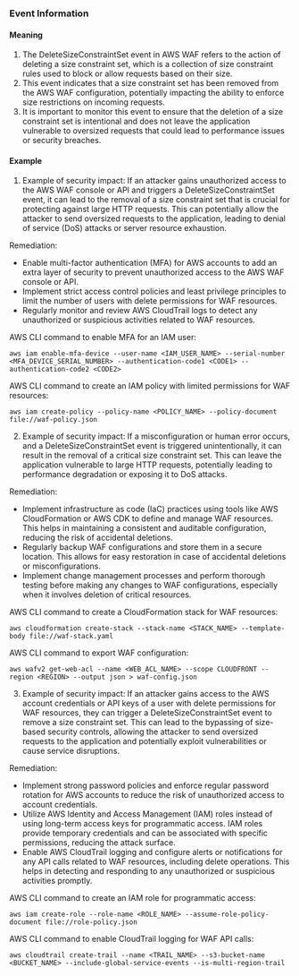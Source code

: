 
### Event Information

#### Meaning

1. The DeleteSizeConstraintSet event in AWS WAF refers to the action of deleting a size constraint set, which is a collection of size constraint rules used to block or allow requests based on their size.
2. This event indicates that a size constraint set has been removed from the AWS WAF configuration, potentially impacting the ability to enforce size restrictions on incoming requests.
3. It is important to monitor this event to ensure that the deletion of a size constraint set is intentional and does not leave the application vulnerable to oversized requests that could lead to performance issues or security breaches.

#### Example

1. Example of security impact: If an attacker gains unauthorized access to the AWS WAF console or API and triggers a DeleteSizeConstraintSet event, it can lead to the removal of a size constraint set that is crucial for protecting against large HTTP requests. This can potentially allow the attacker to send oversized requests to the application, leading to denial of service (DoS) attacks or server resource exhaustion.

Remediation:
- Enable multi-factor authentication (MFA) for AWS accounts to add an extra layer of security to prevent unauthorized access to the AWS WAF console or API.
- Implement strict access control policies and least privilege principles to limit the number of users with delete permissions for WAF resources.
- Regularly monitor and review AWS CloudTrail logs to detect any unauthorized or suspicious activities related to WAF resources.

AWS CLI command to enable MFA for an IAM user:
```
aws iam enable-mfa-device --user-name <IAM_USER_NAME> --serial-number <MFA_DEVICE_SERIAL_NUMBER> --authentication-code1 <CODE1> --authentication-code2 <CODE2>
```

AWS CLI command to create an IAM policy with limited permissions for WAF resources:
```
aws iam create-policy --policy-name <POLICY_NAME> --policy-document file://waf-policy.json
```

2. Example of security impact: If a misconfiguration or human error occurs, and a DeleteSizeConstraintSet event is triggered unintentionally, it can result in the removal of a critical size constraint set. This can leave the application vulnerable to large HTTP requests, potentially leading to performance degradation or exposing it to DoS attacks.

Remediation:
- Implement infrastructure as code (IaC) practices using tools like AWS CloudFormation or AWS CDK to define and manage WAF resources. This helps in maintaining a consistent and auditable configuration, reducing the risk of accidental deletions.
- Regularly backup WAF configurations and store them in a secure location. This allows for easy restoration in case of accidental deletions or misconfigurations.
- Implement change management processes and perform thorough testing before making any changes to WAF configurations, especially when it involves deletion of critical resources.

AWS CLI command to create a CloudFormation stack for WAF resources:
```
aws cloudformation create-stack --stack-name <STACK_NAME> --template-body file://waf-stack.yaml
```

AWS CLI command to export WAF configuration:
```
aws wafv2 get-web-acl --name <WEB_ACL_NAME> --scope CLOUDFRONT --region <REGION> --output json > waf-config.json
```

3. Example of security impact: If an attacker gains access to the AWS account credentials or API keys of a user with delete permissions for WAF resources, they can trigger a DeleteSizeConstraintSet event to remove a size constraint set. This can lead to the bypassing of size-based security controls, allowing the attacker to send oversized requests to the application and potentially exploit vulnerabilities or cause service disruptions.

Remediation:
- Implement strong password policies and enforce regular password rotation for AWS accounts to reduce the risk of unauthorized access to account credentials.
- Utilize AWS Identity and Access Management (IAM) roles instead of using long-term access keys for programmatic access. IAM roles provide temporary credentials and can be associated with specific permissions, reducing the attack surface.
- Enable AWS CloudTrail logging and configure alerts or notifications for any API calls related to WAF resources, including delete operations. This helps in detecting and responding to any unauthorized or suspicious activities promptly.

AWS CLI command to create an IAM role for programmatic access:
```
aws iam create-role --role-name <ROLE_NAME> --assume-role-policy-document file://role-policy.json
```

AWS CLI command to enable CloudTrail logging for WAF API calls:
```
aws cloudtrail create-trail --name <TRAIL_NAME> --s3-bucket-name <BUCKET_NAME> --include-global-service-events --is-multi-region-trail
```

